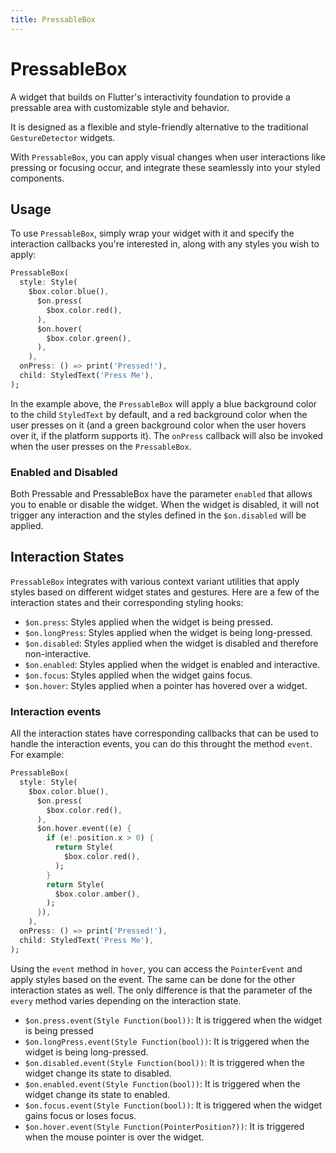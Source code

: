 ```yaml
---
title: PressableBox
---
```


# PressableBox

A widget that builds on Flutter's interactivity foundation to provide a pressable area with customizable style and behavior.

It is designed as a flexible and style-friendly alternative to the traditional `GestureDetector` widgets.

With `PressableBox`, you can apply visual changes when user interactions like pressing or focusing occur, and integrate these seamlessly into your styled components.

## Usage

To use `PressableBox`, simply wrap your widget with it and specify the interaction callbacks you're interested in, along with any styles you wish to apply:

```dart
PressableBox(
  style: Style(
    $box.color.blue(),
      $on.press(
        $box.color.red(),
      ),
      $on.hover(
        $box.color.green(),
      ),
    ),
  onPress: () => print('Pressed!'),
  child: StyledText('Press Me'),
);
```

In the example above, the `PressableBox` will apply a blue background color to the child `StyledText` by default, and a red background color when the user presses on it (and a green background color when the user hovers over it, if the platform supports it). The `onPress` callback will also be invoked when the user presses on the `PressableBox`.

### Enabled and Disabled 

Both Pressable and PressableBox have the parameter `enabled` that allows you to enable or disable the widget. When the widget is disabled, it will not trigger any interaction and the styles defined in the `$on.disabled` will be applied. 


## Interaction States

`PressableBox` integrates with various context variant utilities that apply styles based on different widget states and gestures. Here are a few of the interaction states and their corresponding styling hooks:

- `$on.press`: Styles applied when the widget is being pressed.
- `$on.longPress`: Styles applied when the widget is being long-pressed.
- `$on.disabled`: Styles applied when the widget is disabled and therefore non-interactive.
- `$on.enabled`: Styles applied when the widget is enabled and interactive.
- `$on.focus`: Styles applied when the widget gains focus.
- `$on.hover`: Styles applied when a pointer has hovered over a widget.

### Interaction events

All the interaction states have corresponding callbacks that can be used to handle the interaction events, you can do this throught the method `event`. For example:

```dart
PressableBox(
  style: Style(
    $box.color.blue(),
      $on.press(
        $box.color.red(),
      ),
      $on.hover.event((e) {
        if (e!.position.x > 0) {
          return Style(
            $box.color.red(),
          );
        }
        return Style(
          $box.color.amber(),
        );
      }),
    ),
  onPress: () => print('Pressed!'),
  child: StyledText('Press Me'),
);

```

Using the `event` method in `hover`, you can access the `PointerEvent` and apply styles based on the event. The same can be done for the other interaction states as well. The only difference is that the parameter of the `every` method varies depending on the interaction state.

- `$on.press.event(Style Function(bool))`: It is triggered when the widget is being pressed
- `$on.longPress.event(Style Function(bool))`: It is triggered when the widget is being long-pressed.
- `$on.disabled.event(Style Function(bool))`: It is triggered when the widget change its state to disabled.
- `$on.enabled.event(Style Function(bool))`: It is triggered when the widget change its state to enabled.
- `$on.focus.event(Style Function(bool))`: It is triggered when the widget gains focus or loses focus.
- `$on.hover.event(Style Function(PointerPosition?))`: It is triggered when the mouse pointer is over the widget.

